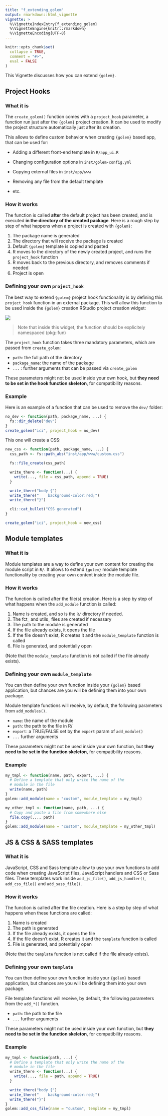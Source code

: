 ```yaml
---
title: "f_extending_golem"
output: rmarkdown::html_vignette
vignette: >
  %\VignetteIndexEntry{f_extending_golem}
  %\VignetteEngine{knitr::rmarkdown}
  %\VignetteEncoding{UTF-8}
---
```


```r
knitr::opts_chunk$set(
  collapse = TRUE,
  comment = "#>",
  eval = FALSE
)
```

This Vignette discusses how you can extend `{golem}`. 

## Project Hooks

### What it is

The `create_golem()` function comes with a `project_hook` parameter, a function run just after the `{golem}` project creation. 
It can be used to modify the project structure automatically just after its creation. 

This allows to define custom behavior when creating `{golem}` based app, that can be used for:

+ Adding a different front-end template in `R/app_ui.R` 

+ Changing configuration options in `inst/golem-config.yml`

+ Copying external files in `inst/app/www`

+ Removing any file from the default template

+ etc.

### How it works 

The function is called __after__ the default project has been created, and is executed __in the directory of the created package__. 
Here is a rough step by step of what happens when a project is created with `{golem}`:

1. The package name is generated
1. The directory that will receive the package is created 
1. Default `{golem}` template is copied and pasted
1. R moves to the directory of the newly created project, and runs the `project_hook` function
1. R moves back to the previous directory, and removes comments if needed
1. Project is open 

### Defining your own `project_hook`

The best way to extend `{golem}` project hook functionality is by defining this `project_hook` function in an external package. 
This will allow this function to be used inside the `{golem}` creation RStudio project creation widget: 

![](rstudioprojecthook.png) 

> Note that inside this widget, the function should be explicitely namespaced (pkg::fun)

The `project_hook` function takes three mandatory parameters, which are passed from `create_golem`:

+ `path`: the full path of the directory
+ `package_name`: the name of the package
+ `...` : further arguments that can be passed via `create_golem`

These parameters might not be used inside your own hook, but __they need to be set in the hook function skeleton__, for compatibility reasons.

### Example

Here is an example of a function that can be used to remove the `dev/` folder:

```r
no_dev <- function(path, package_name, ...) {
  fs::dir_delete("dev")
}
create_golem("ici", project_hook = no_dev)
```

This one will create a CSS: 

```r
new_css <- function(path, package_name, ...) {
  css_path <- fs::path_abs("inst/app/www/custom.css")

  fs::file_create(css_path)

  write_there <- function(...) {
    write(..., file = css_path, append = TRUE)
  }

  write_there("body {")
  write_there("    background-color:red;")
  write_there("}")

  cli::cat_bullet("CSS generated")
}

create_golem("ici", project_hook = new_css)
```

## Module templates

### What it is

Module templates are a way to define your own content for creating the module script in `R/`.
It allows to extend `{golem}` module template functionality by creating your own content inside the module file. 

### How it works 

The function is called after the file(s) creation. 
Here is a step by step of what happens when the `add_module` function is called: 

1. Name is created, and so is the `R/` directory if needed.
1. The fct_ and utils_ files are created if necessary
1. The path to the module is generated
1. If the file already exists, it opens the file
1. If the file doesn't exist, R creates it and the `module_template` function is called
1. File is generated, and potentially open

(Note that the `module_template` function is not called if the file already exists).

### Defining your own `module_template`

You can then define your own function inside your `{golem}` based application, but chances are you will be defining them into your own package. 

Module template functions will receive, by default, the following parameters from `add_modules()`. 

+ `name`: the name of the module
+ `path`: the path to the file in R/
+ `export`: a TRUE/FALSE set by the `export` param of `add_module()`
+ `...` further arguments

These parameters might not be used inside your own function, but __they need to be set in the function skeleton__, for compatibility reasons.

### Example

```r
my_tmpl <- function(name, path, export, ...) {
  # Define a template that only write the name of the
  # module in the file
  write(name, path)
}
golem::add_module(name = "custom", module_template = my_tmpl)

my_other_tmpl <- function(name, path, ...) {
  # Copy and paste a file from somewhere else
  file.copy(..., path)
}
golem::add_module(name = "custom", module_template = my_other_tmpl)
```


## JS & CSS & SASS templates

### What it is

JavaScript, CSS and Sass template allow to use your own functions to add code when creating JavaScript files, JavaScript handlers and CSS or Sass files.
These templates work inside `add_js_file()`, `add_js_handler()`, `add_css_file()` and `add_sass_file()`.

### How it works 

The function is called after the file creation. 
Here is a step by step of what happens when these functions are called: 

1. Name is created
1. The path is generated
1. If the file already exists, it opens the file
1. If the file doesn't exist, R creates it and the `template` function is called
1. File is generated, and potentially open

(Note that the `template` function is not called if the file already exists).

### Defining your own `template`

You can then define your own function inside your `{golem}` based application, but chances are you will be defining them into your own package. 

File template functions will receive, by default, the following parameters from the `add_*()` function. 

+ `path`: the path to the file 
+ `...` further arguments

These parameters might not be used inside your own function, but __they need to be set in the function skeleton__, for compatibility reasons.

### Example

```r
my_tmpl <- function(path, ...) {
  # Define a template that only write the name of the
  # module in the file
  write_there <- function(...) {
    write(..., file = path, append = TRUE)
  }

  write_there("body {")
  write_there("    background-color:red;")
  write_there("}")
}
golem::add_css_file(name = "custom", template = my_tmpl)
```





